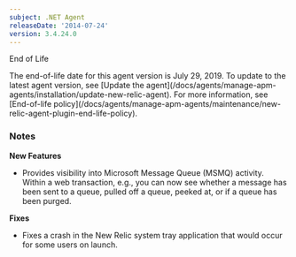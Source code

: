 ```yaml
---
subject: .NET Agent
releaseDate: '2014-07-24'
version: 3.4.24.0
---
```


End of Life

<Callout variant="important">
  The end-of-life date for this agent version is July 29, 2019. To update to the latest agent version, see [Update the agent](/docs/agents/manage-apm-agents/installation/update-new-relic-agent). For more information, see [End-of-life policy](/docs/agents/manage-apm-agents/maintenance/new-relic-agent-plugin-end-life-policy).
</Callout>

### Notes

**New Features**

* Provides visibility into Microsoft Message Queue (MSMQ) activity. Within a web transaction, e.g., you can now see whether a message has been sent to a queue, pulled off a queue, peeked at, or if a queue has been purged.

**Fixes**

* Fixes a crash in the New Relic system tray application that would occur for some users on launch.
